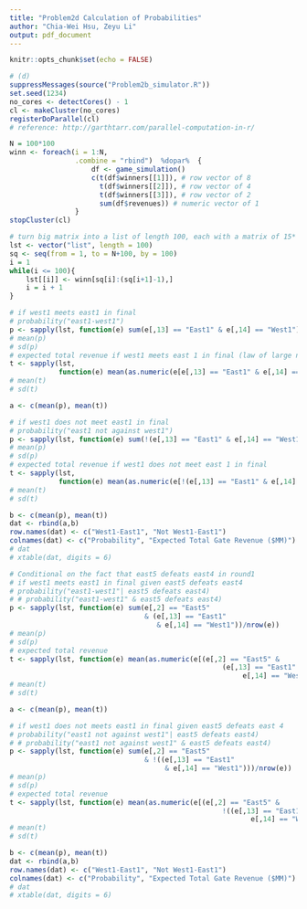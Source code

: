 ```yaml
---
title: "Problem2d Calculation of Probabilities"
author: "Chia-Wei Hsu, Zeyu Li"
output: pdf_document
---
```


```r
knitr::opts_chunk$set(echo = FALSE)
```

```r
# (d)
suppressMessages(source("Problem2b_simulator.R"))
set.seed(1234)
no_cores <- detectCores() - 1
cl <- makeCluster(no_cores)
registerDoParallel(cl)
# reference: http://garthtarr.com/parallel-computation-in-r/

N = 100*100
winn <- foreach(i = 1:N,
                .combine = "rbind")  %dopar%  {
                    df <- game_simulation()
                    c(t(df$winners[[1]]), # row vector of 8
                      t(df$winners[[2]]), # row vector of 4
                      t(df$winners[[3]]), # row vector of 2 
                      sum(df$revenues)) # numeric vector of 1
                }
stopCluster(cl)

# turn big matrix into a list of length 100, each with a matrix of 15* 1000
lst <- vector("list", length = 100)
sq <- seq(from = 1, to = N+100, by = 100)
i = 1
while(i <= 100){
    lst[[i]] <- winn[sq[i]:(sq[i+1]-1),]
    i = i + 1
}

```

```r
# if west1 meets east1 in final
# probability("east1-west1")
p <- sapply(lst, function(e) sum(e[,13] == "East1" & e[,14] == "West1")/ nrow(e))
# mean(p)
# sd(p)
# expected total revenue if west1 meets east 1 in final (law of large numbers)
t <- sapply(lst, 
            function(e) mean(as.numeric(e[e[,13] == "East1" & e[,14] == "West1",15])))
# mean(t)
# sd(t)

a <- c(mean(p), mean(t))

# if west1 does not meet east1 in final
# probability("east1 not against west1")
p <- sapply(lst, function(e) sum(!(e[,13] == "East1" & e[,14] == "West1"))/ nrow(e))
# mean(p)
# sd(p)
# expected total revenue if west1 does not meet east 1 in final
t <- sapply(lst,
            function(e) mean(as.numeric(e[!(e[,13] == "East1" & e[,14] == "West1"),15])))
# mean(t)
# sd(t)

b <- c(mean(p), mean(t))
dat <- rbind(a,b)
row.names(dat) <- c("West1-East1", "Not West1-East1")
colnames(dat) <- c("Probability", "Expected Total Gate Revenue ($MM)")
# dat
# xtable(dat, digits = 6)
```

\begin{table}[ht]
\centering
\begin{tabular}{r|r|r}
\hline
& Probability & Expected Total Gate Revenue (\$MM) \\ 
\hline
West1-East1 & `r dat[1,1]` & `r dat[1,2]` \\ 
\hline
Not West1-East1 & `r dat[2,1]` & `r dat[2,2]` \\ 
\hline
\end{tabular}
\end{table}

```r
# Conditional on the fact that east5 defeats east4 in round1
# if west1 meets east1 in final given east5 defeats east4
# probability("east1-west1"| east5 defeats east4)
# # probability("east1-west1" & east5 defeats east4)
p <- sapply(lst, function(e) sum(e[,2] == "East5" 
                                 & (e[,13] == "East1" 
                                    & e[,14] == "West1"))/nrow(e))
# mean(p)
# sd(p)
# expected total revenue
t <- sapply(lst, function(e) mean(as.numeric(e[(e[,2] == "East5" & 
                                                    (e[,13] == "East1" & 
                                                         e[,14] == "West1")),15])))
# mean(t)
# sd(t)

a <- c(mean(p), mean(t))

# if west1 does not meets east1 in final given east5 defeats east 4
# probability("east1 not against west1"| east5 defeats east4)
# # probability("east1 not against west1" & east5 defeats east4)
p <- sapply(lst, function(e) sum(e[,2] == "East5" 
                                 & !((e[,13] == "East1" 
                                      & e[,14] == "West1")))/nrow(e))
# mean(p)
# sd(p)
# expected total revenue 
t <- sapply(lst, function(e) mean(as.numeric(e[(e[,2] == "East5" & 
                                                    !((e[,13] == "East1" & 
                                                           e[,14] == "West1"))),15])))
# mean(t)
# sd(t)

b <- c(mean(p), mean(t))
dat <- rbind(a,b)
row.names(dat) <- c("West1-East1", "Not West1-East1")
colnames(dat) <- c("Probability", "Expected Total Gate Revenue ($MM)")
# dat
# xtable(dat, digits = 6)
```

\begin{table}[ht]
\centering
\begin{tabular}{r|r|r}
\hline
Knowing that East5 beats East4 in round 1\\ 
\hline
& Probability & Expected Total Gate Revenue (\$MM) \\ 
\hline
West1-East1 & `r dat[1,1]` & `r dat[1,2]` \\ 
\hline
Not West1-East1 & `r dat[2,1]` & `r dat[2,2]` \\ 
\hline
\end{tabular}
\end{table}


